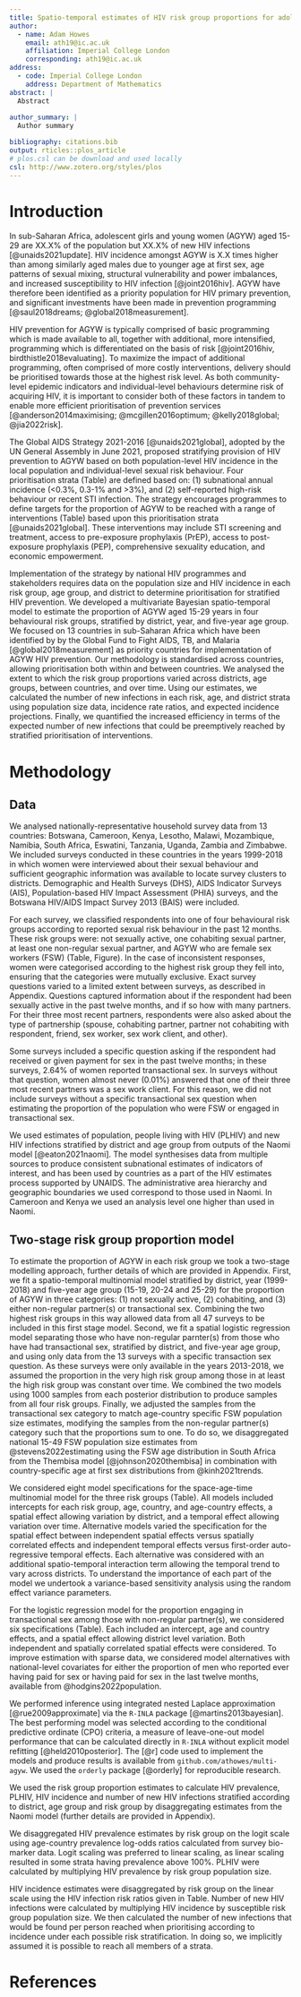 ```yaml
---
title: Spatio-temporal estimates of HIV risk group proportions for adolescent girls and young women across 13 priority countries in sub-Saharan Africa
author:
  - name: Adam Howes
    email: ath19@ic.ac.uk
    affiliation: Imperial College London
    corresponding: ath19@ic.ac.uk
address:
  - code: Imperial College London
    address: Department of Mathematics
abstract: |
  Abstract
  
author_summary: |
  Author summary

bibliography: citations.bib
output: rticles::plos_article
# plos.csl can be download and used locally
csl: http://www.zotero.org/styles/plos
---
```


# Introduction

In sub-Saharan Africa, adolescent girls and young women (AGYW) aged 15-29 are XX.X\% of the population but XX.X\% of new HIV infections [@unaids2021update].
HIV incidence amongst AGYW is X.X times higher than among similarly aged males due to younger age at first sex, age patterns of sexual mixing, structural vulnerability and power imbalances, and increased susceptibility to HIV infection [@joint2016hiv].
AGYW have therefore been identified as a priority population for HIV primary prevention, and significant investments have been made in prevention programming [@saul2018dreams; @global2018measurement].

HIV prevention for AGYW is typically comprised of basic programming which is made available to all, together with additional, more intensified, programming which is differentiated on the basis of risk [@joint2016hiv, birdthistle2018evaluating].
To maximize the impact of additional programming, often comprised of more costly interventions, delivery should be prioritised towards those at the highest risk level.
As both community-level epidemic indicators and individual-level behaviours determine risk of acquiring HIV, it is important to consider both of these factors in tandem to enable more efficient prioritisation of prevention services [@anderson2014maximising; @mcgillen2016optimum; @kelly2018global; @jia2022risk].

The Global AIDS Strategy 2021-2016 [@unaids2021global], adopted by the UN General Assembly in June 2021, proposed stratifying provision of HIV prevention to AGYW based on both population-level HIV incidence in the local population and individual-level sexual risk behaviour.
Four prioritisation strata (Table) are defined based on: (1) subnational annual incidence (<0.3\%, 0.3-1\% and >3\%), and (2) self-reported high-risk behaviour or recent STI infection.
The strategy encourages programmes to  define targets for the proportion of AGYW to be reached with a range of interventions (Table) based upon this prioritisation strata [@unaids2021global].
These interventions may include STI screening and treatment, access to pre-exposure prophylaxis (PrEP), access to post-exposure prophylaxis (PEP), comprehensive sexuality education, and economic empowerment.

Implementation of the strategy by national HIV programmes and stakeholders requires data on the population size and HIV incidence in each risk group, age group, and district to determine prioritisation for stratified HIV prevention.
We developed a multivariate Bayesian spatio-temporal model to estimate the proportion of AGYW aged 15-29 years in four behavioural risk groups, stratified by district, year, and five-year age group.
We focused on 13 countries in sub-Saharan Africa which have been identified by by the Global Fund to Fight AIDS, TB, and Malaria [@global2018measurement] as priority countries for implementation of AGYW HIV prevention.
Our methodology is standardised across countries, allowing prioritisation both within and between countries.
We analysed the extent to which the risk group proportions varied across districts, age groups, between countries, and over time.
Using our estimates, we calculated the number of new infections in each risk, age, and district strata using population size data, incidence rate ratios, and expected incidence projections.
Finally, we quantified the increased efficiency in terms of the expected number of new infections that could be preemptively reached by stratified prioritisation of interventions.

# Methodology

## Data

We analysed nationally-representative household survey data from 13 countries: Botswana, Cameroon, Kenya, Lesotho, Malawi, Mozambique, Namibia, South Africa, Eswatini, Tanzania, Uganda, Zambia and Zimbabwe.
We included surveys conducted in these countries in the years 1999-2018 in which women were interviewed about their sexual behaviour and sufficient geographic information was available to locate survey clusters to districts.
Demographic and Health Surveys (DHS), AIDS Indicator Surveys (AIS), Population-based HIV Impact Assessment (PHIA) surveys, and the Botswana HIV/AIDS Impact Survey 2013 (BAIS) were included.

For each survey, we classified respondents into one of four behavioural risk groups according to reported sexual risk behaviour in the past 12 months.
These risk groups were: not sexually active, one cohabiting sexual partner, at least one non-regular sexual partner, and AGYW who are female sex workers (FSW) (Table, Figure).
In the case of inconsistent responses, women were categorised according to the highest risk group they fell into, ensuring that the categories were mutually exclusive.
Exact survey questions varied to a limited extent between surveys, as described in Appendix.
Questions captured information about if the respondent had been sexually active in the past twelve months, and if so how with many partners.
For their three most recent partners, respondents were also asked about the type of partnership (spouse, cohabiting partner, partner not cohabiting with respondent, friend, sex worker, sex work client, and other).

Some surveys included a specific question asking if the respondent had received or given payment for sex in the past twelve months; in these surveys, 2.64\% of women reported transactional sex.
In surveys without that question, women almost never (0.01\%) answered that one of their three most recent partners was a sex work client.
For this reason, we did not include surveys without a specific transactional sex question when estimating the proportion of the population who were FSW or engaged in transactional sex.

We used estimates of population, people living with HIV (PLHIV) and new HIV infections stratified by district and age group from outputs of the Naomi model [@eaton2021naomi].
The model synthesises data from multiple sources to produce consistent subnational estimates of indicators of interest, and has been used by countries as a part of the HIV estimates process supported by UNAIDS.
The administrative area hierarchy and geographic boundaries we used correspond to those used in Naomi.
In Cameroon and Kenya we used an analysis level one higher than used in Naomi.

## Two-stage risk group proportion model

To estimate the proportion of AGYW in each risk group we took a two-stage modelling approach, further details of which are provided in Appendix.
First, we fit a spatio-temporal multinomial model stratified by district, year (1999-2018) and five-year age group (15-19, 20-24 and 25-29) for the proportion of AGYW in three categories: (1) not sexually active, (2) cohabiting, and (3) either non-regular partner(s) or transactional sex.
Combining the two highest risk groups in this way allowed data from all 47 surveys to be included in this first stage model.
Second, we fit a spatial logistic regression model separating those who have non-regular parnter(s) from those who have had transactional sex, stratified by district, and five-year age group, and using only data from the 13 surveys with a specific transaction sex question.
As these surveys were only available in the years 2013-2018, we assumed the proportion in the very high risk group among those in at least the high risk group was constant over time.
We combined the two models using 1000 samples from each posterior distribution to produce samples from all four risk groups.
Finally, we adjusted the samples from the transactional sex category to match age-country specific FSW population size estimates, modifying the samples from the non-regular partner(s) category such that the proportions sum to one.
To do so, we disaggregated national 15-49 FSW population size estimates from @stevens2022estimating using the FSW age distribution in South Africa from the Thembisa model [@johnson2020thembisa] in combination with country-specific age at first sex distributions from @kinh2021trends.

<!-- \text{Gamma}(\alpha = 10.4, \beta = 0.36)$ FSW age distribution -->

We considered eight model specifications for the space-age-time multinomial model for the three risk groups (Table).
All models included intercepts for each risk group, age, country, and age-country effects, a spatial effect allowing variation by district, and a temporal effect allowing variation over time.
Alternative models varied the specification for the spatial effect between independent spatial effects versus spatially correlated effects and independent temporal effects versus first-order auto-regressive temporal effects.
Each alternative was considered with an additional spatio-temporal interaction term allowing the temporal trend to vary across districts.
To understand the importance of each part of the model we undertook a variance-based sensitivity analysis using the random effect variance parameters.

For the logistic regression model for the proportion engaging in transactional sex among those with non-regular partner(s), we considered six specifications (Table).
Each included an intercept, age and country effects, and a spatial effect allowing district level variation.
Both independent and spatially correlated spatial effects were considered.
To improve estimation with sparse data, we considered model alternatives with national-level covariates for either the proportion of men who reported ever having paid for sex or having paid for sex in the last twelve months, available from @hodgins2022population.

We performed inference using integrated nested Laplace approximation [@rue2009approximate] via the `R-INLA` package [@martins2013bayesian].
The best performing model was selected according to the conditional predictive ordinate (CPO) criteria, a measure of leave-one-out model performance that can be calculated directly in `R-INLA` without explicit model refitting [@held2010posterior].
The \textsc{R} [@r] code used to implement the models and produce  results is available from `github.com/athowes/multi-agyw`.
We used the `orderly` package [@orderly] for reproducible research.

\subsection{Prevalence, incidence and new infections}

We used the risk group proportion estimates to calculate HIV prevalence, PLHIV, HIV incidence and number of new HIV infections stratified according to district, age group and risk group by disaggregating estimates from the Naomi model (further details are provided in Appendix).

We disaggregated HIV prevalence estimates by risk group on the logit scale using age-country prevalence log-odds ratios calculated from survey bio-marker data. 
Logit scaling was preferred to linear scaling, as linear scaling resulted in some strata having prevalence above 100\%.
PLHIV were calculated by multiplying HIV prevalence by risk group population size.

HIV incidence estimates were disaggregated by risk group on the linear scale using the HIV infection risk ratios given in Table.
Number of new HIV infections were calculated by multiplying HIV incidence by susceptible risk group population size. 
We then calculated the number of new infections that would be found per person reached when prioritising according to incidence under each possible risk stratification.
In doing so, we implicitly assumed it is possible to reach all members of a strata.

# References {#references .unnumbered}
